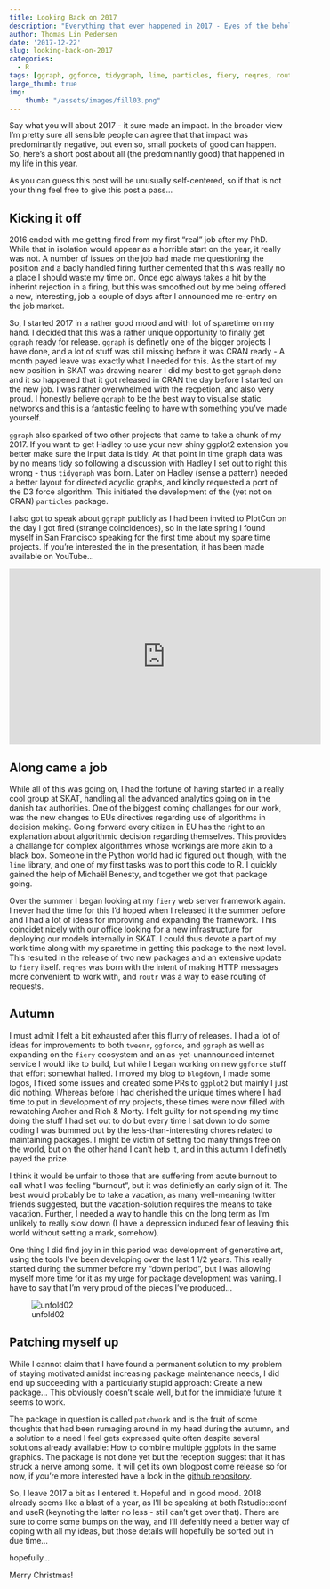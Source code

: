 ```yaml
---
title: Looking Back on 2017
description: "Everything that ever happened in 2017 - Eyes of the beholder may apply"
author: Thomas Lin Pedersen
date: '2017-12-22'
slug: looking-back-on-2017
categories:
  - R
tags: [ggraph, ggforce, tidygraph, lime, particles, fiery, reqres, routr, plotcon]
large_thumb: true
img:
    thumb: "/assets/images/fill03.png"
---
```


Say what you will about 2017 - it sure made an impact. In the broader view I'm 
pretty sure all sensible people can agree that that impact was predominantly 
negative, but even so, small pockets of good can happen. So, here's a short post
about all (the predominantly good) that happened in my life in this year.

As you can guess this post will be unusually self-centered, so if that is not 
your thing feel free to give this post a pass...

## Kicking it off
2016 ended with me getting fired from my first "real" job after my PhD. While 
that in isolation would appear as a horrible start on the year, it really was 
not. A number of issues on the job had made me questioning the position and a
badly handled firing further cemented that this was really no a place I should
waste my time on. Once ego always takes a hit by the inherint rejection in a 
firing, but this was smoothed out by me being offered a new, interesting, job a
couple of days after I announced me re-entry on the job market. 

So, I started 2017 in a rather good mood and with lot of sparetime on my hand. I
decided that this was a rather unique opportunity to finally get `ggraph` ready
for release. `ggraph` is definetly one of the bigger projects I have done, and a
lot of stuff was still missing before it was CRAN ready - A month payed leave
was exactly what I needed for this. As the start of my new position in SKAT was
drawing nearer I did my best to get `ggraph` done and it so happened that it got
released in CRAN the day before I started on the new job. I was rather 
overwhelmed with the recpetion, and also very proud. I honestly believe `ggraph`
to be the best way to visualise static networks and this is a fantastic feeling
to have with something you've made yourself.

`ggraph` also sparked of two other projects that came to take a chunk of my 
2017. If you want to get Hadley to use your new shiny ggplot2 extension you 
better make sure the input data is tidy. At that point in time graph data was by
no means tidy so following a discussion with Hadley I set out to right this 
wrong - thus `tidygraph` was born. Later on Hadley (sense a pattern) needed a
better layout for directed acyclic graphs, and kindly requested a port of the
D3 force algorithm. This initiated the development of the (yet not on CRAN) 
`particles` package.

I also got to speak about `ggraph` publicly as I had been invited to PlotCon on
 the day I got fired (strange coincidences), so in the late spring I found 
 myself in San Francisco speaking for the first time about my spare time 
 projects. If you're interested the in the presentation, it has been made 
 available on YouTube...
 
 <iframe width="560" height="315" src="https://www.youtube.com/embed/OP3Iwu3uDuo?rel=0" frameborder="0" gesture="media" allow="encrypted-media" allowfullscreen></iframe>

## Along came a job
While all of this was going on, I had the fortune of having started in a really
cool group at SKAT, handling all the advanced analytics going on in the danish
tax authorities. One of the biggest coming challanges for our work, was the 
new changes to EUs directives regarding use of algorithms in decision making. 
Going forward every citizen in EU has the right to an explanation about 
algorithmic decision regarding themselves. This provides a challange for complex 
algorithmes whose workings are more akin to a black box. Someone in the Python
world had id figured out though, with the `lime` library, and one of my first 
tasks was to port this code to R. I quickly gained the help of Michaël Benesty,
and together we got that package going.

Over the summer I began looking at my `fiery` web server framework again. I 
never had the time for this I'd hoped when I released it the summer before and
I had a lot of ideas for improving and expanding the framework. This coincidet 
nicely with our office looking for a new infrastructure for deploying our models 
internally in SKAT. I could thus devote a part of my work time along with my 
sparetime in getting this package to the next level. This resulted in the 
release of two new packages and an extensive update to `fiery` itself. `reqres`
was born with the intent of making HTTP messages more convenient to work with,
and `routr` was a way to ease routing of requests.

## Autumn
I must admit I felt a bit exhausted after this flurry of releases. I had a lot
of ideas for improvements to both `tweenr`, `ggforce`, and `ggraph` as well as
expanding on the `fiery` ecosystem and an as-yet-unannounced internet service I
would like to build, but while I began working on new `ggforce` stuff that 
effort somewhat halted. I moved my blog to `blogdown`, I made some logos, I 
fixed some issues and created some PRs to `ggplot2` but mainly I just did 
nothing. Whereas before I had cherished the unique times where I had time to put
in development of my projects, these times were now filled with rewatching 
Archer and Rich & Morty. I felt guilty for not spending my time doing the stuff 
I had set out to do but every time I sat down to do some coding I was bummed out
by the less-than-interesting chores related to maintaining packages. I might be
victim of setting too many things free on the world, but on the other hand I 
can't help it, and in this autumn I definetly payed the prize. 

I think it would be unfair to those that are suffering from acute burnout to 
call what I was feeling "burnout", but it was definietly an early sign of it. 
The best would probably be to take a vacation, as many well-meaning twitter 
friends suggested, but the vacation-solution requires the means to take 
vacation. Further, I needed a way to handle this on the long term as I'm 
unlikely to really slow down (I have a depression induced fear of leaving this
world without setting a mark, somehow).

One thing I did find joy in in this period was development of generative art, 
using the tools I've been developing over the last 1 1/2 years. This really
started during the summer before my "down period", but I was allowing myself 
more time for it as my urge for package development was vaning. I have to say
that I'm very proud of the pieces I've produced...

![unfold02](/assets/images/unfold02.png)

## Patching myself up
While I cannot claim that I have found a permanent solution to my problem of 
staying motivated amidst increasing package maintenance needs, I did end up
succeeding with a particularly stupid approach: Create a new package... This
obviously doesn't scale well, but for the immidiate future it seems to work.

The package in question is called `patchwork` and is the fruit of some thoughts
that had been rumaging around in my head during the autumn, and a solution to a
need I feel gets expressed quite often despite several solutions already 
available: How to combine multiple ggplots in the same graphics. The package is
not done yet but the reception suggest that it has struck a nerve among some. It
will get its own blogpost come release so for now, if you're more interested 
have a look in the [github repository](http://github.com/thomasp85/patchwork).

So, I leave 2017 a bit as I entered it. Hopeful and in good mood. 2018 already
seems like a blast of a year, as I'll be speaking at both Rstudio::conf and 
useR (keynoting the latter no less - still can't get over that). There are sure
to come some bumps on the way, and I'll defenitly need a better way of coping
with all my ideas, but those details will hopefully be sorted out in due time...

hopefully...

Merry Christmas!
